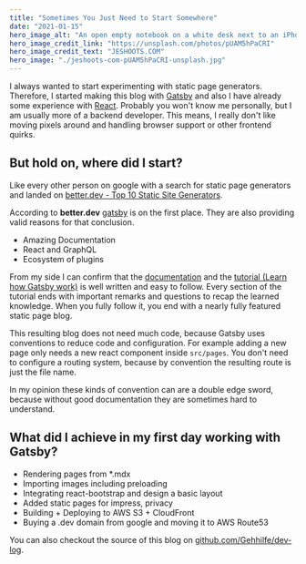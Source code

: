 ```yaml
---
title: "Sometimes You Just Need to Start Somewhere"
date: "2021-01-15"
hero_image_alt: "An open empty notebook on a white desk next to an iPhone and a MacBook"  
hero_image_credit_link: "https://unsplash.com/photos/pUAM5hPaCRI"  
hero_image_credit_text: "JESHOOTS.COM"  
hero_image: "./jeshoots-com-pUAM5hPaCRI-unsplash.jpg"  
---
```

I always wanted to start experimenting with static page generators. 
Therefore, I started making this blog with [Gatsby](https://www.gatsbyjs.com/) and also I have already some experience with [React](https://reactjs.org/). 
Probably you won't know me personally, but I am usually more of a backend developer. This means, I really don't like moving pixels around and handling browser support or other frontend quirks.


## But hold on, where did I start?

Like every other person on google with a search for static page generators 
and landed on [better.dev - Top 10 Static Site Generators](https://www.better.dev/top-static-site-generators). 

According to **better.dev** [gatsby](https://www.gatsbyjs.com/) is on the first place. They are also providing 
valid reasons for that conclusion. 

 - Amazing Documentation
 - React and GraphQL
 - Ecosystem of plugins

From my side I can confirm that the [documentation](https://www.gatsbyjs.com/docs/) and 
the [tutorial (Learn how Gatsby work)](https://www.gatsbyjs.com/docs/tutorial/) is well written and easy to follow.
Every section of the tutorial ends with important remarks and questions to recap the learned knowledge. When you fully 
follow it, you end with a nearly fully featured static page blog.

This resulting blog does not need much code, because Gatsby uses conventions to reduce code and configuration. 
For example adding a new page only needs a new react component inside `src/pages`. You don't need to configure a routing system, 
because by convention the resulting route is just the file name.

In my opinion these kinds of convention can are a double edge sword, because without good documentation they are sometimes hard to understand.

## What did I achieve in my first day working with Gatsby?

 - Rendering pages from *.mdx 
 - Importing images including preloading
 - Integrating react-bootstrap and design a basic layout
 - Added static pages for impress, privacy
 - Building + Deploying to AWS S3 + CloudFront 
 - Buying a .dev domain from google and moving it to AWS Route53

You can also checkout the source of this blog on [github.com/Gehhilfe/dev-log](https://github.com/Gehhilfe/dev-log).